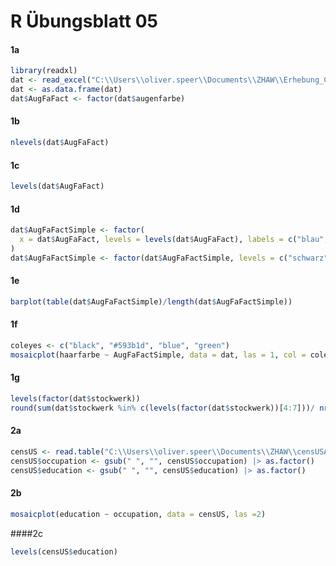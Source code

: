 # R Übungsblatt 05 {.unnumbered}

#### 1a
```r
library(readxl)
dat <- read_excel("C:\\Users\\oliver.speer\\Documents\\ZHAW\\Erhebung_CAS_DA_HS23.xlsx")
dat <- as.data.frame(dat)
dat$AugFaFact <- factor(dat$augenfarbe)
```
#### 1b
```r
nlevels(dat$AugFaFact)
```
#### 1c
```r
levels(dat$AugFaFact)
```
#### 1d
```r
dat$AugFaFactSimple <- factor(
  x = dat$AugFaFact, levels = levels(dat$AugFaFact), labels = c("blau", "blau", "blau", "braun", "braun", "gruen", "gruen", "braun", "schwarz")
)
dat$AugFaFactSimple <- factor(dat$AugFaFactSimple, levels = c("schwarz", "braun", "blau", "gruen"))
```
#### 1e
```r
barplot(table(dat$AugFaFactSimple)/length(dat$AugFaFactSimple))

```
#### 1f
```r
coleyes <- c("black", "#593b1d", "blue", "green")
mosaicplot(haarfarbe ~ AugFaFactSimple, data = dat, las = 1, col = coleyes, xlab = "Haarfarbe", ylab = "Augenfarbe", main = "Verteilung der Augenfarben innerhalb der Haarfarben")
```
#### 1g
```r
levels(factor(dat$stockwerk))
round(sum(dat$stockwerk %in% c(levels(factor(dat$stockwerk))[4:7]))/ nrow(dat[dat$stockwerk,]), 2)
```
#### 2a
```r
censUS <- read.table("C:\\Users\\oliver.speer\\Documents\\ZHAW\\censUSA.txt", header = T)
censUS$occupation <- gsub(" ", "", censUS$occupation) |> as.factor()
censUS$education <- gsub(" ", "", censUS$education) |> as.factor()

```
#### 2b
```r
mosaicplot(education ~ occupation, data = censUS, las =2)
```
####2c
```r
levels(censUS$education)
```



